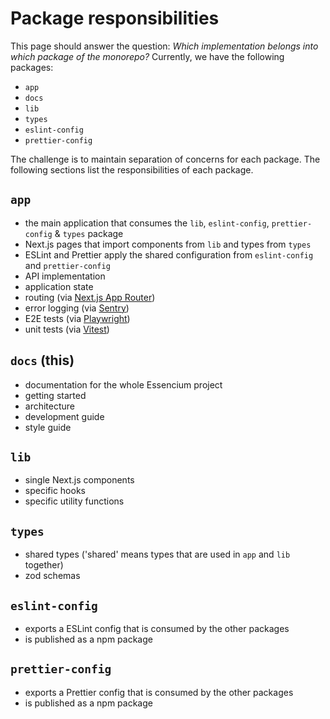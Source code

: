 # Package responsibilities

This page should answer the question: _Which implementation belongs into which package of the monorepo?_
Currently, we have the following packages:

- `app`
- `docs`
- `lib`
- `types`
- `eslint-config`
- `prettier-config`

The challenge is to maintain separation of concerns for each package. The following sections list the responsibilities of each package.

## `app`

- the main application that consumes the `lib`, `eslint-config`, `prettier-config` & `types` package
- Next.js pages that import components from `lib` and types from `types`
- ESLint and Prettier apply the shared configuration from `eslint-config` and `prettier-config`
- API implementation
- application state
- routing (via [Next.js App Router](https://nextjs.org/docs/app))
- error logging (via [Sentry](https://sentry.io/))
- E2E tests (via [Playwright](https://playwright.dev/))
- unit tests (via [Vitest](https://vitest.dev/))

## `docs` (this)

- documentation for the whole Essencium project
- getting started
- architecture
- development guide
- style guide

## `lib`

- single Next.js components
- specific hooks
- specific utility functions

## `types`

- shared types ('shared' means types that are used in `app` and `lib` together)
- zod schemas

## `eslint-config`

- exports a ESLint config that is consumed by the other packages
- is published as a npm package

## `prettier-config`

- exports a Prettier config that is consumed by the other packages
- is published as a npm package
